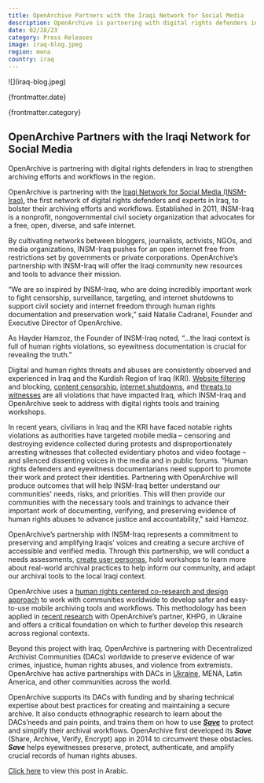 ```yaml
---
title: OpenArchive Partners with the Iraqi Network for Social Media
description: OpenArchive is partnering with digital rights defenders in Iraq to strengthen archiving efforts and workflows in the region.
date: 02/28/23
category: Press Releases
image: iraq-blog.jpeg
region: mena
country: iraq
---
```



<ArticleHeaderSection>
![](iraq-blog.jpeg)

{frontmatter.date}

{frontmatter.category}

## OpenArchive Partners with the Iraqi Network for Social Media

OpenArchive is partnering with digital rights defenders in Iraq to strengthen archiving efforts and workflows in the region.

</ArticleHeaderSection>
<ContentSection>

OpenArchive is partnering with the [Iraqi Network for Social Media (INSM-Iraq)](http://insm-iq.org/), the first network of digital rights defenders and experts in Iraq, to bolster their archiving efforts and workflows. Established in 2011, INSM-Iraq is a nonprofit, nongovernmental civil society organization that advocates for a free, open, diverse, and safe internet.

By cultivating networks between bloggers, journalists, activists, NGOs, and media organizations, INSM-Iraq pushes for an open internet free from restrictions set by governments or private corporations. OpenArchive’s partnership with INSM-Iraq will offer the Iraqi community new resources and tools to advance their mission.

“We are so inspired by INSM-Iraq, who are doing incredibly important work to fight censorship, surveillance, targeting, and internet shutdowns to support civil society and internet freedom through human rights documentation and preservation work,” said Natalie Cadranel, Founder and Executive Director of OpenArchive.

As Hayder Hamzoz, the Founder of INSM-Iraq noted, “...the Iraqi context is full of human rights violations, so eyewitness documentation is crucial for revealing the truth.”

Digital and human rights threats and abuses are consistently observed and experienced in Iraq and the Kurdish Region of Iraq (KRI). [Website filtering](https://www.bbc.com/news/technology-27869112) and blocking, [content censorship](https://freedomhouse.org/country/iraq/freedom-net/2022#footnote3_fhog4n1), [internet shutdowns](https://www.middleeasteye.net/news/iraq-kurdish-protesters-killed-security-forces-fire), and [threats to witnesses](https://www.middleeasteye.net/news/new-tactics-subdue-iraqs-popular-demonstration) are all violations that have impacted Iraq, which INSM-Iraq and OpenArchive seek to address with digital rights tools and training workshops.

In recent years, civilians in Iraq and the KRI have faced notable rights violations as authorities have targeted mobile media – censoring and destroying evidence collected during protests and disproportionately arresting witnesses that collected evidentiary photos and video footage – and silenced dissenting voices in the media and in public forums. “Human rights defenders and eyewitness documentarians need support to promote their work and protect their identities. Partnering with OpenArchive will produce outcomes that will help INSM-Iraq better understand our communities' needs, risks, and priorities. This will then provide our communities with the necessary tools and trainings to advance their important work of documenting, verifying, and preserving evidence of human rights abuses to advance justice and accountability," said Hamzoz.

OpenArchive’s partnership with INSM-Iraq represents a commitment to preserving and amplifying Iraqis’ voices and creating a secure archive of accessible and verified media. Through this partnership, we will conduct a needs assessments, [create user personas](https://open-archive.org/research), hold workshops to learn more about real-world archival practices to help inform our community, and adapt our archival tools to the local Iraqi context.

OpenArchive uses a [human rights centered co-research and design approach](https://www.humanrightscentered.design/) to work with communities worldwide to develop safer and easy-to-use mobile archiving tools and workflows. This methodology has been applied in [recent research](https://open-archive.org/news/memo-from-kharkiv) with OpenArchive’s partner, KHPG, in Ukraine and offers a critical foundation on which to further develop this research across regional contexts.

Beyond this project with Iraq, OpenArchive is partnering with Decentralized Archivist Communities (DACs) worldwide to preserve evidence of war crimes, injustice, human rights abuses, and violence from extremists. OpenArchive has active partnerships with DACs in [Ukraine](https://open-archive.org/news/KHPG-partnership), MENA, Latin America, and other communities across the world.

OpenArchive supports its DACs with funding and by sharing technical expertise about best practices for creating and maintaining a secure archive. It also conducts ethnographic research to learn about the DACs’needs and pain points, and trains them on how to use [**_Save_**](https://open-archive.org/save) to protect and simplify their archival workflows. OpenArchive first developed its **_Save_** (Share, Archive, Verify, Encrypt) app in 2014 to circumvent these obstacles. **_Save_** helps eyewitnesses preserve, protect, authenticate, and amplify crucial records of human rights abuses.

[Click here](https://insm-iq.org/archives/891) to view this post in Arabic.

</ContentSection>
